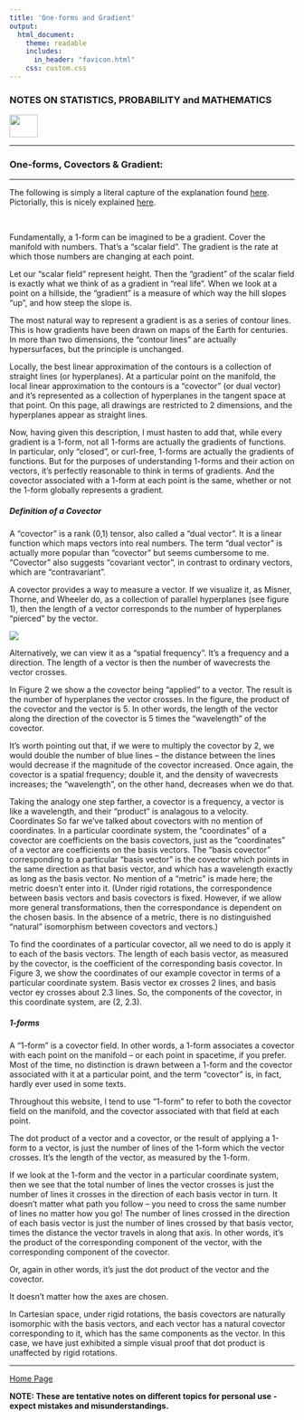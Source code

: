 ```yaml
---
title: 'One-forms and Gradient'
output: 
  html_document:
    theme: readable
    includes:
      in_header: "favicon.html" 
    css: custom.css
---
```



### **NOTES ON STATISTICS, PROBABILITY and MATHEMATICS**

<a href="http://rinterested.github.io/statistics/index.html">
<img HEIGHT="40" WIDTH="50" src="logo.PNG"></a>

---

### One-forms, Covectors & Gradient:

---


The following is simply a literal capture of the explanation found [here](http://www.physicsinsights.org/pbp_one_forms.html). Pictorially, this is nicely explained [here](https://youtu.be/LNoQ_Q5JQMY).


<br>

Fundamentally, a 1-form can be imagined to be a gradient.  Cover the manifold with numbers.  That's a "scalar field".  The gradient is the rate at which those numbers are changing at each point.

Let our "scalar field" represent height.  Then the "gradient" of the scalar field is exactly what we think of as a gradient in "real life".  When we look at a point on a hillside, the "gradient" is a measure of which way the hill slopes "up", and how steep the slope is.

The most natural way to represent a gradient is as a series of contour lines.  This is how gradients have been drawn on maps of the Earth for centuries.  In more than two dimensions, the "contour lines" are actually hypersurfaces, but the principle is unchanged.

Locally, the best linear approximation of the contours is a collection of straight lines (or hyperplanes).  At a particular point on the manifold, the local linear approximation to the contours is a "covector" (or dual vector) and it's represented as a collection of hyperplanes in the tangent space at that point.  On this page, all drawings are restricted to 2 dimensions, and the hyperplanes appear as straight lines.

Now, having given this description, I must hasten to add that, while every gradient is a 1-form, not all 1-forms are actually the gradients of functions.  In particular, only "closed", or curl-free, 1-forms are actually the gradients of functions.  But for the purposes of understanding 1-forms and their action on vectors, it's perfectly reasonable to think in terms of gradients.  And the covector associated with a 1-form at each point is the same, whether or not the 1-form globally represents a gradient.


##### Definition of a Covector


A "covector" is a rank (0,1) tensor, also called a "dual vector".  It is a linear function which maps vectors into real numbers.  The term "dual vector" is actually more popular than "covector" but seems cumbersome to me.  "Covector" also suggests "covariant vector", in contrast to ordinary vectors, which are "contravariant".

A covector provides a way to measure a vector.  If we visualize it, as Misner, Thorne, and Wheeler do, as a collection of parallel hyperplanes (see figure 1), then the length of a vector corresponds to the number of hyperplanes "pierced" by the vector.

<img src = "https://user-images.githubusercontent.com/9312897/38940049-4d9e2f8e-42f7-11e8-9e4d-01297fcc8039.png">

Alternatively, we can view it as a "spatial frequency".  It's a frequency and a direction.  The length of a vector is then the number of wavecrests the vector crosses.

In Figure 2 we show a the covector being "applied" to a vector.  The result is the number of hyperplanes the vector crosses.  In the figure, the product of the covector and the vector is 5.  In other words, the length of the vector along the direction of the covector is 5 times the "wavelength" of the covector.

It's worth pointing out that, if we were to multiply the covector by 2, we would double the number of blue lines -- the distance between the lines would decrease if the magnitude of the covector increased.  Once again, the covector is a spatial frequency; double it, and the density of wavecrests increases; the "wavelength", on the other hand, decreases when we do that.

Taking the analogy one step farther, a covector is a frequency, a vector is like a wavelength, and their "product" is analagous to a velocity.
Coordinates
So far we've talked about covectors with no mention of coordinates.   In a particular coordinate system, the "coordinates" of a covector are coefficients on the basis covectors, just as the "coordinates" of a vector are coefficients on the basis vectors.  The "basis covector" corresponding to a particular "basis vector" is the covector which points in the same direction as that basis vector, and which has a wavelength exactly as long as the basis vector.  No mention of a "metric" is made here; the metric doesn't enter into it.  (Under rigid rotations, the correspondence between basis vectors and basis covectors is fixed.  However, if we allow more general transformations, then the correspondance is dependent on the chosen basis.  In the absence of a metric, there is no distinguished "natural" isomorphism between covectors and vectors.)

To find the coordinates of a particular covector, all we need to do is apply it to each of the basis vectors.  The length of each basis vector, as measured by the covector, is the coefficient of the corresponding basis covector.  In Figure 3, we show the coordinates of our example covector in terms of a particular coordinate system.  Basis vector ex crosses 2 lines, and basis vector ey crosses about 2.3 lines.  So, the components of the covector, in this coordinate system, are (2, 2.3).

##### 1-forms

A "1-form" is a covector field.  In other words, a 1-form associates a covector with each point on the manifold -- or each point in spacetime, if you prefer.  Most of the time, no distinction is drawn between a 1-form and the covector associated with it at a particular point, and the term "covector" is, in fact, hardly ever used in some texts.

Throughout this website, I tend to use "1-form" to refer to both the covector field on the manifold, and the covector associated with that field at each point.


The dot product of a vector and a covector, or the result of applying a 1-form to a vector, is just the number of lines of the 1-form which the vector crosses.  It's the length of the vector, as measured by the 1-form.

If we look at the 1-form and the vector in a particular coordinate system, then we see that the total number of lines the vector crosses is just the number of lines it crosses in the direction of each basis vector in turn.  It doesn't matter what path you follow -- you need to cross the same number of lines no matter how you go!  The number of lines crossed in the direction of each basis vector is just the number of lines crossed by that basis vector, times the distance the vector travels in along that axis.  In other words, it's the product of the corresponding component of the vector, with the corresponding component of the covector.

Or, again in other words, it's just the dot product of the vector and the covector.

It doesn't matter how the axes are chosen.

In Cartesian space, under rigid rotations, the basis covectors are naturally isomorphic with the basis vectors, and each vector has a natural covector corresponding to it, which has the same components as the vector.  In this case, we have just exhibited a simple visual proof that dot product is unaffected by rigid rotations.


---
<a href="http://rinterested.github.io/statistics/index.html">Home Page</a>

**NOTE: These are tentative notes on different topics for personal use - expect mistakes and misunderstandings.**
